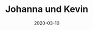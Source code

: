 ---
title: Johanna und Kevin
date: 2020-03-10
image: /images/hochzeitsblog/black/black5.jpg
width: 2000
height: 2000
category: Black
couple_category:
weight: 7305
---